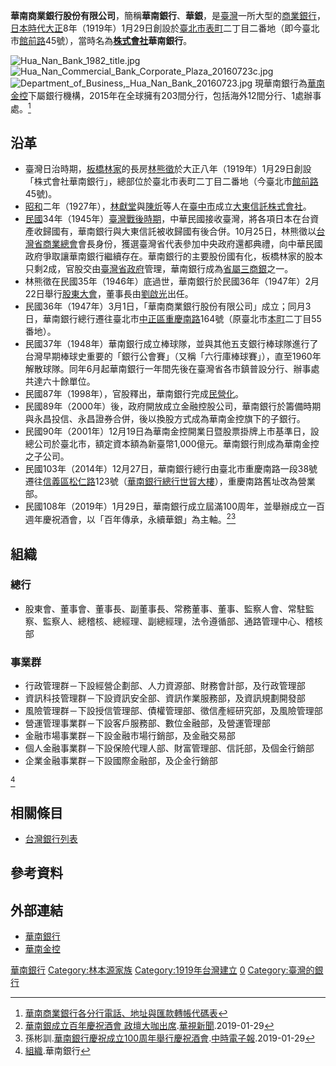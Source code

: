 {{Expand|time=2012-10-23T03:23:13+00:00}}
{{Bank Financial Information
| name                          = 華南商業銀行股份有限公司
| else_name                     = Hua Nan Commercial Bank, Ltd.
| image                         = [[File:Hua_Nan_Bank.svg|250px]]
| full_name                     = 
| abbreviated_name              = 華南銀行、華銀
| slogan                        = 信賴、熱誠、創新
| market_information            = {{Twse|2880}}
| isin_code                     = 
| swift_code                    = HNBKTWTP
| iban_code                     =
| finance_code_list             = 台灣的銀行列表
| finance_code                  = 008
| open_date                     = [[大正|大正]]八年（1919年）1月29日（{{Age in years and days|1919|1|29|age=no}}）
| closing_date                  =
| zip_code                      = 
| location                      = {{ROC-TW}}<br />[[臺北市|臺北市]][[信義區_(台北市)|信義區]][[松仁路_(台北市)|松仁路]]123號（[[華南銀行總行世貿大樓|華南銀行總行世貿大樓]]）
| key_people                    = 董事長：張雲鵬<br />總經理：張振芳
| capital                       = [[新臺幣|新臺幣]]799.92億元
| revenue                       = {{decrease}}新臺幣390.27億元（2016年）
| operating_income              = {{Increase}}新臺幣156.35億元（2016年）
| profit                        = {{Increase}}新臺幣136.53億元（2016年）
| assets                        = {{Increase}}新臺幣2兆4,892.34億元（2016年）
| major_shareholder             = [[華南金融控股公司|華南金融控股股份有限公司]](100.00%)
| homepage                      = [https://www.hncb.com.tw/ www.hncb.com.tw]
| footnotes                     = 
| width                         = 360px
}}

'''華南商業銀行股份有限公司'''，簡稱'''華南銀行'''、'''華銀'''，是[[臺灣|臺灣]]一所大型的[[商業銀行|商業銀行]]，[[台灣日治時期|日本時代]][[大正|大正]]8年（1919年）1月29日創設於[[臺北市|臺北市]][[表町_(臺北市)|表町]]二丁目二番地（即今臺北市[[館前路|館前路]]45號），當時名為'''[[株式會社|株式會社]]華南銀行'''。

[[File:Hua_Nan_Bank_1982_title.jpg|thumb]]
[[File:Hua_Nan_Commercial_Bank_Corporate_Plaza_20160723c.jpg|thumb]]
[[File:Department_of_Business,_Hua_Nan_Bank_20160723.jpg|thumb]]
現華南銀行為[[華南金控|華南金控]]下屬銀行機構，2015年在全球擁有203間分行，包括海外12間分行、1處辦事處。<ref>[http://tw.rter.info/bank/detail.php?code=008 華南商業銀行各分行電話、地址與匯款轉帳代碼表]</ref>

==沿革==
*臺灣日治時期，[[板橋林家|板橋林家]]的長房[[林熊徵|林熊徵]]於大正八年（1919年）1月29日創設「株式會社華南銀行」，總部位於臺北市表町二丁目二番地（今臺北市[[館前路|館前路]]45號)。
*[[昭和|昭和]]二年（1927年），[[林獻堂|林獻堂]]與[[陳炘|陳炘]]等人在[[臺中市_(州轄市)|臺中市]]成立[[大東信託株式會社|大東信託株式會社]]。
*[[民國紀年|民國]]34年（1945年）[[臺灣戰後時期|臺灣戰後時期]]，中華民國接收臺灣，將各項日本在台資產收歸國有，華南銀行與大東信託被收歸國有後合併。10月25日，林熊徵以[[台灣省商業總會|台灣省商業總會]]會長身份，獲選臺灣省代表參加中央政府還都典禮，向中華民國政府爭取讓華南銀行繼續存在。華南銀行的主要股份國有化，板橋林家的股本只剩2成，官股交由[[臺灣省政府|臺灣省政府]]管理，華南銀行成為[[三商銀|省屬三商銀]]之一。
*林熊徵在民國35年（1946年）底過世，華南銀行於民國36年（1947年）2月22日舉行[[股東大會|股東大會]]，董事長由[[劉啟光|劉啟光]]出任。
*民國36年（1947年）3月1日，「華南商業銀行股份有限公司」成立；同月3日，華南銀行總行遷往臺北市[[中正區_(臺北市)|中正區]][[重慶南路_(臺北市)|重慶南路]]164號（原臺北市[[本町_(台北市)|本町]]二丁目55番地）。
*民國37年（1948年）華南銀行成立棒球隊，並與其他五支銀行棒球隊進行了台灣早期棒球史重要的「銀行公會賽」（又稱「六行庫棒球賽」），直至1960年解散球隊。同年6月起華南銀行一年間先後在臺灣省各市鎮普設分行、辦事處共達六十餘單位。
*民國87年（1998年），官股釋出，華南銀行完成[[民營化|民營化]]。
*民國89年（2000年）後，政府開放成立金融控股公司，華南銀行於籌備時期與永昌投信、永昌證券合併，後以換股方式成為華南金控旗下的子銀行。
*民國90年（2001年）12月19日為華南金控開業日暨股票掛牌上市基準日，設總公司於臺北市，額定資本額為新臺幣1,000億元。華南銀行則成為華南金控之子公司。
*民國103年（2014年）12月27日，華南銀行總行由臺北市重慶南路一段38號遷往[[信義區_(台北市)|信義區]][[松仁路_(台北市)|松仁路]]123號（[[華南銀行總行世貿大樓|華南銀行總行世貿大樓]]），重慶南路舊址改為營業部。
*民國108年（2019年）1月29日，華南銀行成立屆滿100周年，並舉辦成立一百週年慶祝酒會，以「百年傳承，永續華銀」為主軸。<ref>[https://www.youtube.com/watch?v=c9at-icAtjo 華南銀成立百年慶祝酒會 政壇大咖出席].[[華視新聞|華視新聞]].2019-01-29</ref><ref>孫彬訓.[https://www.chinatimes.com/realtimenews/20190129004966-260410 華南銀行慶祝成立100周年舉行慶祝酒會].[[中時電子報|中時電子報]].2019-01-29</ref>

==組織==
===總行===
*股東會、董事會、董事長、副董事長、常務董事、董事、監察人會、常駐監察、監察人、總稽核、總經理、副總經理，法令遵循部、通路管理中心、稽核部

===事業群===
*行政管理群－下設經營企劃部、人力資源部、財務會計部，及行政管理部
*資訊科技管理群－下設資訊安全部、資訊作業服務部，及資訊規劃開發部
*風險管理群－下設授信管理部、債權管理部、徵信產經研究部，及風險管理部
*營運管理事業群－下設客戶服務部、數位金融部，及營運管理部
*金融市場事業群－下設金融市場行銷部，及金融交易部
*個人金融事業群－下設保險代理人部、財富管理部、信託部，及個金行銷部
*企業金融事業群－下設國際金融部，及企金行銷部
<ref>[https://www.hncb.com.tw/wps/portal/HNCB/about-hncb/area2/about-hn/about_orgnization 組織].華南銀行</ref>

==相關條目==
*[[台灣銀行列表|台灣銀行列表]]

==參考資料==
{{Reflist}}

== 外部連結 ==
* [https://www.hncb.com.tw/ 華南銀行]{{Zh-hant}}
* [http://www.hnfhc.com.tw/ 華南金控]{{Zh-hant}}

{{台灣的銀行}}
{{香港银行业}}
{{移轉民營之中華民國公營事業}}
{{Authority control}}

[[Category:華南銀行|]]
[[Category:林本源家族|Category:林本源家族]]
[[Category:1919年台灣建立|Category:1919年台灣建立]]
[[Category:臺灣證券交易所上市公司|0]]
[[Category:臺灣的銀行|Category:臺灣的銀行]]